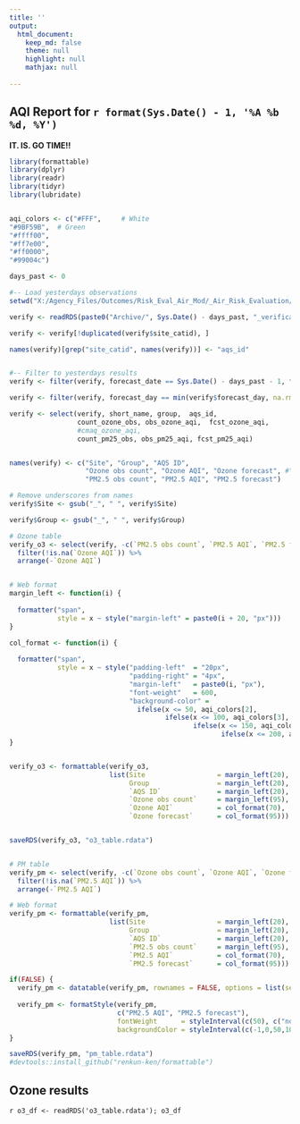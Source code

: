 ```yaml
---
title: ''
output:
  html_document:
    keep_md: false
    theme: null
    highlight: null
    mathjax: null
  
---
```



## AQI Report for `r format(Sys.Date() - 1, '%A %b %d, %Y')` 

<b>IT.  IS.  GO TIME!!  </b>  
  
```r
library(formattable)
library(dplyr)
library(readr)
library(tidyr)
library(lubridate)


aqi_colors <- c("#FFF",     # White
"#9BF59B",  # Green
"#ffff00",  
"#ff7e00", 
"#ff0000",  
"#99004c")  

days_past <- 0

#-- Load yesterdays observations
setwd("X:/Agency_Files/Outcomes/Risk_Eval_Air_Mod/_Air_Risk_Evaluation/Staff Folders/Dorian/AQI/Verification")

verify <- readRDS(paste0("Archive/", Sys.Date() - days_past, "_verification_table.Rdata"))

verify <- verify[!duplicated(verify$site_catid), ]

names(verify)[grep("site_catid", names(verify))] <- "aqs_id"


#-- Filter to yesterdays results
verify <- filter(verify, forecast_date == Sys.Date() - days_past - 1, forecast_day == 0)

verify <- filter(verify, forecast_day == min(verify$forecast_day, na.rm = T))

verify <- select(verify, short_name, group,  aqs_id,
                 count_ozone_obs, obs_ozone_aqi,  fcst_ozone_aqi, 
                 #cmaq_ozone_aqi,
                 count_pm25_obs, obs_pm25_aqi, fcst_pm25_aqi)


names(verify) <- c("Site", "Group", "AQS ID", 
                   "Ozone obs count", "Ozone AQI", "Ozone forecast", #"Ozone cmaq forecast",
                   "PM2.5 obs count", "PM2.5 AQI", "PM2.5 forecast")

# Remove underscores from names
verify$Site <- gsub("_", " ", verify$Site)

verify$Group <- gsub("_", " ", verify$Group)

# Ozone table
verify_o3 <- select(verify, -c(`PM2.5 obs count`, `PM2.5 AQI`, `PM2.5 forecast`)) %>% 
  filter(!is.na(`Ozone AQI`)) %>%
  arrange(-`Ozone AQI`)


# Web format
margin_left <- function(i) {
  
  formatter("span",
            style = x ~ style("margin-left" = paste0(i + 20, "px")))
}

col_format <- function(i) {
  
  formatter("span", 
            style = x ~ style("padding-left"  = "20px",
                              "padding-right" = "4px",
                              "margin-left"   = paste0(i, "px"),
                              "font-weight"   = 600,
                              "background-color" = 
                                ifelse(x <= 50, aqi_colors[2], 
                                       ifelse(x <= 100, aqi_colors[3],
                                              ifelse(x <= 150, aqi_colors[4], 
                                                     ifelse(x <= 200, aqi_colors[5], "white"))))))
}


verify_o3 <- formattable(verify_o3, 
                         list(Site                  = margin_left(20),
                              Group                 = margin_left(20),
                              `AQS ID`              = margin_left(20),
                              `Ozone obs count`     = margin_left(95),
                              `Ozone AQI`           = col_format(70),
                              `Ozone forecast`      = col_format(95)))


saveRDS(verify_o3, "o3_table.rdata")


# PM table
verify_pm <- select(verify, -c(`Ozone obs count`, `Ozone AQI`, `Ozone forecast`)) %>%  #`Ozone cmaq forecast`
  filter(!is.na(`PM2.5 AQI`)) %>% 
  arrange(-`PM2.5 AQI`)

# Web format
verify_pm <- formattable(verify_pm, 
                         list(Site                  = margin_left(20),
                              Group                 = margin_left(20),
                              `AQS ID`              = margin_left(20),
                              `PM2.5 obs count`     = margin_left(95),
                              `PM2.5 AQI`           = col_format(70),
                              `PM2.5 forecast`      = col_format(95)))

if(FALSE) {
  verify_pm <- datatable(verify_pm, rownames = FALSE, options = list(searching=F, paging=F, scrollX=T))
  
  verify_pm <- formatStyle(verify_pm, 
                           c("PM2.5 AQI", "PM2.5 forecast"),
                           fontWeight      = styleInterval(c(50), c("normal","bold")),
                           backgroundColor = styleInterval(c(-1,0,50,100,150,200), aqi_colors))
}

saveRDS(verify_pm, "pm_table.rdata")
#devtools::install_github("renkun-ken/formattable")

```
  
## Ozone results  
`r o3_df <- readRDS('o3_table.rdata'); o3_df`  
  

